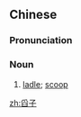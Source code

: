 ==Chinese==
{{zh-forms}}

===Pronunciation===
{{zh-pron
|m=yǎozi
|cat=n
}}

===Noun===
{{zh-noun}}

# [[ladle]]; [[scoop]]

[[zh:舀子]]